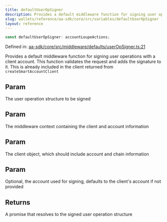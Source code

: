 ```yaml
---
title: defaultUserOpSigner
description: Provides a default middleware function for signing user operations with a client account. This function validates the request and adds the signature to it. This is already included in the client returned from `createSmartAccountClient`
slug: wallets/reference/aa-sdk/core/src/variables/defaultUserOpSigner
layout: reference
---
```


```ts
const defaultUserOpSigner: accountLoupeActions;
```

Defined in: [aa-sdk/core/src/middleware/defaults/userOpSigner.ts:21](https://github.com/alchemyplatform/aa-sdk/blob/49e74eee8606f480b200b4612d00d950da8a8742/aa-sdk/core/src/middleware/defaults/userOpSigner.ts#L21)

Provides a default middleware function for signing user operations with a client account. This function validates the request and adds the signature to it.
This is already included in the client returned from `createSmartAccountClient`

## Param

The user operation structure to be signed

## Param

The middleware context containing the client and account information

## Param

The client object, which should include account and chain information

## Param

Optional, the account used for signing, defaults to the client's account if not provided

## Returns

A promise that resolves to the signed user operation structure
